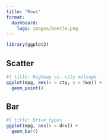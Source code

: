```yaml
---
title: "Rows"
format: 
  dashboard:
    logo: images/beetle.png
---
```


```r
library(ggplot2)
```

## Scatter

```r
#| title: Highway vs. city mileage
ggplot(mpg, aes(x = cty, y = hwy)) +
  geom_point()
```

## Bar

```r
#| title: Drive types
ggplot(mpg, aes(x = drv)) +
  geom_bar()
```
